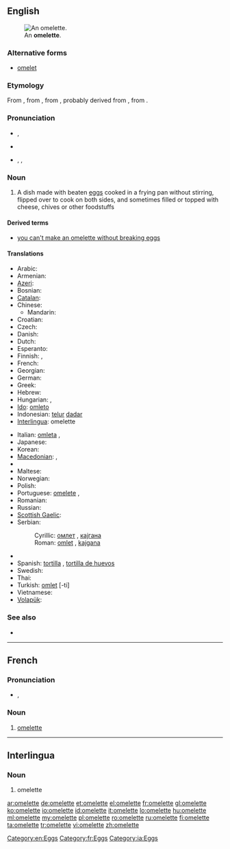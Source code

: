 ==English==
[[Image:FoodOmelete.jpg|thumb|right|An '''omelette'''.]]

===Alternative forms===
* [[omelet]] {{italbrac|chiefly US}}

===Etymology===
From {{etyl|fr}} {{term|omelette|lang=fr}}, from {{term|alemette|lang=fr}}, from {{term|alemelle||knife blade|lang=fr}}, probably derived from {{term|lemelle|la lemelle|lang=fr}}, from {{etyl|la}} {{term|lamella||thin plate|lang=la}}.

===Pronunciation===
* {{a|Australia|UK}} {{IPA|/ˈɒm.lət/}}, {{SAMPA|/"Qm.l@t/}}
* {{audio|en-uk-omelette.ogg|Audio (UK)}}
* {{a|US}} {{enPR|ŏm'ə-lĭt|ŏm'lĭt}}, {{IPA|/ˈɑməlɪt/|/ɑmlɪt/}}, {{SAMPA|/Am@lIt/|/AmlIt/}}

{{rfp|lang=en|US pronunciations need verifying}}

===Noun===
{{wikipedia}}
{{en-noun}}

# A dish made with beaten [[egg]]s cooked in a frying pan without stirring, flipped over to cook on both sides, and sometimes filled or topped with cheese, chives or other foodstuffs

====Derived terms====
* [[you can't make an omelette without breaking eggs]]

====Translations====
{{trans-top|dish made with beaten eggs}}
* Arabic: {{t|ar|العجة|sc=Arab}}
* Armenian: {{t-|hy|ձվածեղ|tr=jvaçeġ}}
* [[Azeri]]: {{t|az|qayğanaq}}
* Bosnian: {{t-|bs|omlet|m}}
* [[Catalan]]: {{t|ca|truita|f}}
* Chinese:
** Mandarin: {{t-|cmn|煎蛋饼|tr=jiāndànbǐng|sc=Hani}}
* Croatian: {{t|hr|omlet|m}}
* Czech: {{t-|cs|omeleta|f}}
* Danish: {{t-|da|omelet|c}}
* Dutch: {{t+|nl|omelet|f}}
* Esperanto: {{t-|eo|omleto|xs=Esperanto}}
* Finnish: {{t+|fi|munakas}}, {{t+|fi|omeletti}}
* French: {{t+|fr|omelette|f}}
* Georgian: {{t|ka|ომლეტი|tr=omleti|sc=Geor}}
* German: {{t+|de|Omelett|n}}
* Greek: {{t+|el|ομελέτα|tr=omeléta}}
* Hebrew: {{t+|he|חביתה|f|tr=havita}}
* Hungarian: {{t+|hu|omlett}}, {{t-|hu|tojáslepény}}
* [[Ido]]: [[omleto]]
* Indonesian: [[telur]] [[dadar]]
* [[Interlingua]]: omelette
{{trans-mid}}
* Italian: [[omleta]] {{f}}, {{t|it|frittata|f}}
* Japanese: {{t+|ja|オムレツ|tr=omuretsu}}
* Korean: {{t|ko|오믈렛|tr=omeulles|sc=Kore}}
* [[Macedonian]]: {{t-|mk|омлет|m|tr=ómlet}},  {{t-|mk|кајгана|f|tr=kájgana}}
* {{trreq|Malay}}
* Maltese: {{t-|mt|froġa|xs=Maltese}}
* Norwegian: {{t|no|omelett|m}}
* Polish: {{t|pl|omlet|m}}
* Portuguese: [[omelete]] {{f}}, {{t|pt|fritada|f}}
* Romanian: {{t|ro|omletă}}
* Russian: {{t+|ru|омлет|m|tr=omlét}}
* [[Scottish Gaelic]]: {{t-|gd|bonnach-uighe|m|xs=Scottish Gaelic}}
* Serbian:
*: Cyrillic: [[омлет]] {{m}}, [[кајгана]] {{f|p}}
*: Roman: [[omlet]] {{m}}, [[kajgana]] {{f|p}}
* {{trreq|sh}}
* Spanish: [[tortilla]] {{f}} {{qualifier|Spain}}, [[tortilla de huevos]]
* Swedish: {{t+|sv|omelett|c}}
* Thai: {{t|th|ไข่เจียว|tr=kài jieow |sc=Thai}}
* Turkish: [[omlet]] [-ti]
* Vietnamese: {{t|vi|món trứng tráng}}
* [[Volapük]]: {{t|vo|moelät}}
{{trans-bottom}}

===See also===
* {{commonslite}}

[[Category:en:Eggs]]

----

==French==

===Pronunciation===
* {{IPA|/ˈɔm(ə)lɛt(ə)/|lang=fr}}, {{SAMPA|/"Om(@)lEt(@)/}}

===Noun===
{{fr-noun|f}}

# [[#English|omelette]]

[[Category:fr:Eggs]]

----

==Interlingua==

===Noun===
{{ia-noun}}

# omelette

[[Category:ia:Eggs]]

[[ar:omelette]]
[[de:omelette]]
[[et:omelette]]
[[el:omelette]]
[[fr:omelette]]
[[gl:omelette]]
[[ko:omelette]]
[[io:omelette]]
[[id:omelette]]
[[it:omelette]]
[[lo:omelette]]
[[hu:omelette]]
[[ml:omelette]]
[[my:omelette]]
[[pl:omelette]]
[[ro:omelette]]
[[ru:omelette]]
[[fi:omelette]]
[[ta:omelette]]
[[tr:omelette]]
[[vi:omelette]]
[[zh:omelette]]